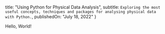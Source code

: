 
  title: "Using Python for Physical Data Analysis",
  subtitle: `
    Exploring the most useful concepts, techniques and packages
    for analysing physical data with Python.
  `,
  publishedOn: "July 18, 2022"
}

Hello, World!
